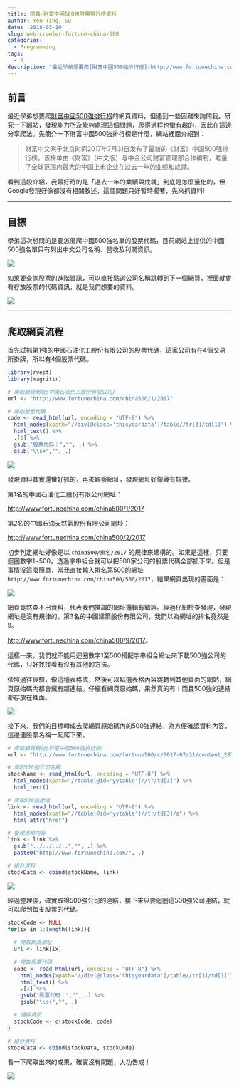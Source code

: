 ```yaml
---
title: 爬蟲-財富中國500強股票排行榜資料
author: Yen-Ting, Su
date: '2018-03-10'
slug: web-crawler-fortune-china-500
categories:
  - Programming
tags:
  - R
description: "最近學弟想要爬[財富中國500強排行榜](http://www.fortunechina.com/fortune500/c/2017-07/31/content_287415.htm)的網頁資料，但遇到一些困難來詢問我。研究一下網站，發現能力所及能夠處理這個問題，爬得過程也蠻有趣的，因此在這邊分享爬法。"
---
```


## 前言

最近學弟想要爬[財富中國500強排行榜](http://www.fortunechina.com/fortune500/c/2017-07/31/content_287415.htm)的網頁資料，但遇到一些困難來詢問我。研究一下網站，發現能力所及能夠處理這個問題，爬得過程也蠻有趣的，因此在這邊分享爬法。先簡介一下財富中國500強排行榜是什麼，網站裡面介紹到：

> 财富中文网于北京时间2017年7月31日发布了最新的《财富》中国500强排行榜。该榜单由《财富》（中文版）与中金公司财富管理部合作编制，考量了全球范围内最大的中国上市企业在过去一年的业绩和成就。

看到這段介紹，我最好奇的是「過去一年的業績與成就」到底是怎麼量化的，但Google發現好像都沒有相關敘述，這個問題只好暫時擱著，先來抓資料!

---

## 目標

學弟這次想問的是要怎麼爬中國500強名單的股票代碼，目前網站上提供的中國500強名單只有列出中文公司名稱、營收及利潤資訊。

![](1.png)

如果要查詢股票的進階資訊，可以直接點選公司名稱跳轉到下一個網頁，裡面就會有存放股票的代碼資訊，就是我們想要的資料。

![](2.png)

---

## 爬取網頁流程

首先試抓第1強的中國石油化工股份有限公司的股票代碼，這家公司有在4個交易所掛牌，所以有4個股票代碼。

```r
library(rvest)
library(magrittr)

# 爬取網頁網址(中國石油化工股份有限公司)
url <- "http://www.fortunechina.com/china500/1/2017"

# 爬取股票代碼
code <- read_html(url, encoding = "UTF-8") %>%
  html_nodes(xpath="//div[@class='thisyeardata']/table//tr[3]/td[1]") %>%
  html_text() %>%
  .[1] %>%
  gsub("股票代码：","", .) %>%
  gsub("\\s+","", .)

```

![](7.png)

發現資料其實還蠻好抓的，再來觀察網址，發現網址好像藏有規律。

第1名的中國石油化工股份有限公司網址：

[http://www.fortunechina.com/china500/1/2017](http://www.fortunechina.com/china500/1/2017)

第2名的中國石油天然氣股份有限公司網址：

[http://www.fortunechina.com/china500/2/2017](http://www.fortunechina.com/china500/2/2017)

初步判定網址好像是以 `china500/排名/2017` 的規律來建構的。如果是這樣，只要迴圈數字1~500，透過字串組合就可以把500家公司的股票代碼全部抓下來。但是事情沒這麼簡單，當我直接輸入排名第500的網址 `http://www.fortunechina.com/china500/500/2017`，結果網頁出現的畫面是：


![](3.png)


網頁竟然查不出資料，代表我們推論的網址邏輯有錯誤。經過仔細檢查發現，發現網址是沒有規律的。第3名的中國建築股份有限公司，我們以為網址的排名竟然是9。

[http://www.fortunechina.com/china500/9/2017](http://www.fortunechina.com/china500/9/2017)。


這樣一來，我們就不能用迴圈數字1至500搭配字串組合網址來下載500強公司的代碼，只好找找看有沒有其他的方法。

依照過往經驗，像這種表格式，然後可以點選表格內容跳轉到其他頁面的網站，網頁原始碼內都會藏有超連結。仔細看網頁原始碼，果然真的有！而且500強的連結都存放在裡面。

![](4.png)

接下來，我們的目標轉成去爬網頁原始碼內的500強連結，為方便確認資料內容，這邊連股票名稱一起爬下來。

```r

# 爬取網頁網址(財富中國500強排行榜)
url <- "http://www.fortunechina.com/fortune500/c/2017-07/31/content_287415.htm"

# 爬取500強公司名稱
stockName <- read_html(url, encoding = "UTF-8") %>%
  html_nodes(xpath="//table[@id='yytable']//tr/td[3]") %>%
  html_text()

# 爬取500強連結
link <- read_html(url, encoding = "UTF-8") %>%
  html_nodes(xpath="//table[@id='yytable']//tr/td[3]/a") %>%
  html_attr("href")

# 整理連結內容
link <- link %>%
  gsub("../../../..","", .) %>%
  paste0("http://www.fortunechina.com/", .)

# 組合資料
stockData <- cbind(stockName, link)

```

![](5.png)

經過整理後，確實取得500強公司的連結，接下來只要迴圈這500強公司連結，就可以爬到每支股票的代碼。

```r

stockCode <- NULL
for(ix in 1:length(link)){
  
  # 爬取網頁網址
  url <- link[ix]
  
  # 爬取股票代碼
  code <- read_html(url, encoding = "UTF-8") %>%
    html_nodes(xpath="//div[@class='thisyeardata']/table//tr[3]/td[1]") %>%
    html_text() %>%
    .[1] %>%
    gsub("股票代码：","", .) %>%
    gsub("\\s+","", .)

  # 儲存資訊
  stockCode <- c(stockCode, code)
}

# 組合資料 
stockData <- cbind(stockData, stockCode)

```

看一下爬取出來的成果，確實沒有問題，大功告成！

![](6.png)


